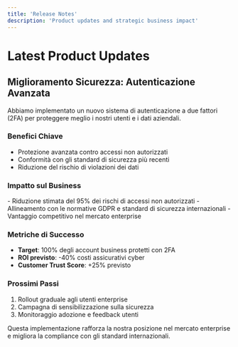```yaml
---
title: 'Release Notes'
description: 'Product updates and strategic business impact'
---
```


# Latest Product Updates

## Miglioramento Sicurezza: Autenticazione Avanzata

<Info>
Abbiamo implementato un nuovo sistema di autenticazione a due fattori (2FA) per proteggere meglio i nostri utenti e i dati aziendali.
</Info>

### Benefici Chiave

- Protezione avanzata contro accessi non autorizzati
- Conformità con gli standard di sicurezza più recenti
- Riduzione del rischio di violazioni dei dati

### Impatto sul Business

<Accordion title="Business Impact">
- Riduzione stimata del 95% dei rischi di accessi non autorizzati
- Allineamento con le normative GDPR e standard di sicurezza internazionali
- Vantaggio competitivo nel mercato enterprise
</Accordion>

### Metriche di Successo

- **Target**: 100% degli account business protetti con 2FA
- **ROI previsto**: -40% costi assicurativi cyber
- **Customer Trust Score**: +25% previsto

### Prossimi Passi

1. Rollout graduale agli utenti enterprise
2. Campagna di sensibilizzazione sulla sicurezza
3. Monitoraggio adozione e feedback utenti

<Tip>
Questa implementazione rafforza la nostra posizione nel mercato enterprise e migliora la compliance con gli standard internazionali.
</Tip>
